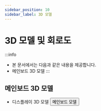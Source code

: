 ```yaml
---
sidebar_position: 10
sidebar_label: 3D 모델
---
```


# 3D 모델 및 회로도

:::info
* 본 문서에서는 다음과 같은 내용을 제공합니다.
* 메인보드 3D 모델
:::




## 메인보드 3D 모델

* 디스플레이 3D 모델
    <Button variant="contained" disableElevation href="https://cdn.mellow.klipper.cn/STEP/FLY-WiScreen.step">메인보드 모델</Button>
